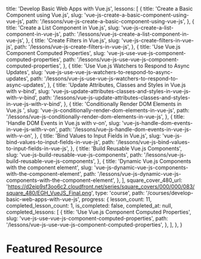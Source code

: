 
  title: 'Develop Basic Web Apps with Vue.js',
  lessons: [
    {
      title: 'Create a Basic Component using Vue.js',
      slug: 'vue-js-create-a-basic-component-using-vue-js',
      path: '/lessons/vue-js-create-a-basic-component-using-vue-js',
    },
    {
      title: 'Create a List Component in Vue.js',
      slug: 'vue-js-create-a-list-component-in-vue-js',
      path: '/lessons/vue-js-create-a-list-component-in-vue-js',
    },
    {
      title: 'Create Filters in Vue.js',
      slug: 'vue-js-create-filters-in-vue-js',
      path: '/lessons/vue-js-create-filters-in-vue-js',
    },
    {
      title: 'Use Vue.js Component Computed Properties',
      slug: 'vue-js-use-vue-js-component-computed-properties',
      path: '/lessons/vue-js-use-vue-js-component-computed-properties',
    },
    {
      title: 'Use Vue.js Watchers to Respond to Async Updates',
      slug: 'vue-js-use-vue-js-watchers-to-respond-to-async-updates',
      path: '/lessons/vue-js-use-vue-js-watchers-to-respond-to-async-updates',
    },
    {
      title: 'Update Attributes, Classes and Styles in Vue.js with v-bind',
      slug: 'vue-js-update-attributes-classes-and-styles-in-vue-js-with-v-bind',
      path:
        '/lessons/vue-js-update-attributes-classes-and-styles-in-vue-js-with-v-bind',
    },
    {
      title: 'Conditionally Render DOM Elements in Vue.js ',
      slug: 'vue-js-conditionally-render-dom-elements-in-vue-js',
      path: '/lessons/vue-js-conditionally-render-dom-elements-in-vue-js',
    },
    {
      title: 'Handle DOM Events in Vue.js with v-on',
      slug: 'vue-js-handle-dom-events-in-vue-js-with-v-on',
      path: '/lessons/vue-js-handle-dom-events-in-vue-js-with-v-on',
    },
    {
      title: 'Bind Values to Input Fields in Vue.js',
      slug: 'vue-js-bind-values-to-input-fields-in-vue-js',
      path: '/lessons/vue-js-bind-values-to-input-fields-in-vue-js',
    },
    {
      title: 'Build Reusable Vue.js Components',
      slug: 'vue-js-build-reusable-vue-js-components',
      path: '/lessons/vue-js-build-reusable-vue-js-components',
    },
    {
      title: 'Dynamic Vue.js Components with the component element',
      slug: 'vue-js-dynamic-vue-js-components-with-the-component-element',
      path:
        '/lessons/vue-js-dynamic-vue-js-components-with-the-component-element',
    },
  ],
  square_cover_480_url:
    'https://d2eip9sf3oo6c2.cloudfront.net/series/square_covers/000/000/083/square_480/EGH_VueJS_Final.png',
  type: 'course',
  path: '/courses/develop-basic-web-apps-with-vue-js',
  progress: {
    lesson_count: 11,
    completed_lesson_count: 1,
    is_completed: false,
    completed_at: null,
    completed_lessons: [
      {
        title: 'Use Vue.js Component Computed Properties',
        slug: 'vue-js-use-vue-js-component-computed-properties',
        path: '/lessons/vue-js-use-vue-js-component-computed-properties',
      },
    ],
  },
}

<Meta title="Components/Home/In Progress" />

# Featured Resource

<Canvas>
  <Story name="Progress Cards">
    <div className="grid md:grid-cols-2 gap-4 bg-gray-50 p-10">
      <InProgressCollection collection={collection} />
      <InProgressCollection small collection={collection} />
    </div>
  </Story>
</Canvas>
